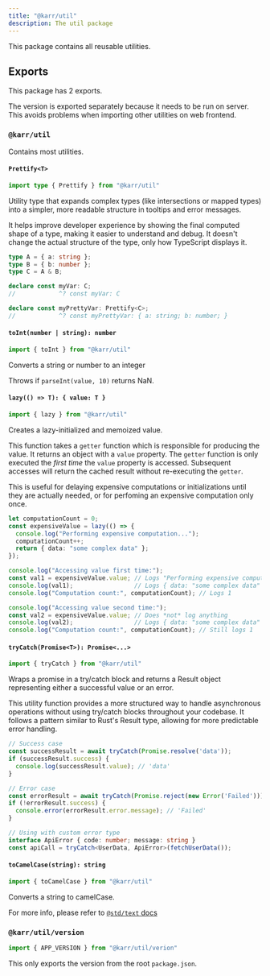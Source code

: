 ```yaml
---
title: "@karr/util"
description: The util package
---
```


This package contains all reusable utilities.

## Exports

This package has 2 exports.

The version is exported separately because it needs to be run on server.
This avoids problems when importing other utilities on web frontend.

### `@karr/util`

Contains most utilities.

#### `Prettify<T>`

```ts
import type { Prettify } from "@karr/util"
```

Utility type that expands complex types (like intersections or mapped types)
into a simpler, more readable structure in tooltips and error messages.

It helps improve developer experience by showing the final computed shape
of a type, making it easier to understand and debug. It doesn't change
the actual structure of the type, only how TypeScript displays it.

```ts
type A = { a: string };
type B = { b: number };
type C = A & B;

declare const myVar: C;
//            ^? const myVar: C

declare const myPrettyVar: Prettify<C>;
//            ^? const myPrettyVar: { a: string; b: number; }
```

#### `toInt(number | string): number`

```ts
import { toInt } from "@karr/util"
```

Converts a string or number to an integer

Throws if `parseInt(value, 10)` returns NaN.

#### `lazy(() => T): { value: T }`

```ts
import { lazy } from "@karr/util"
```

Creates a lazy-initialized and memoized value.

This function takes a `getter` function which is responsible for producing the value.
It returns an object with a `value` property. The `getter` function is only
executed the *first time* the `value` property is accessed. Subsequent accesses
will return the cached result without re-executing the `getter`.

This is useful for delaying expensive computations or initializations until
they are actually needed, or for perfoming an expensive computation only once.

```ts
let computationCount = 0;
const expensiveValue = lazy(() => {
  console.log("Performing expensive computation...");
  computationCount++;
  return { data: "some complex data" };
});

console.log("Accessing value first time:");
const val1 = expensiveValue.value; // Logs "Performing expensive computation..."
console.log(val1);                 // Logs { data: "some complex data" }
console.log("Computation count:", computationCount); // Logs 1

console.log("Accessing value second time:");
const val2 = expensiveValue.value; // Does *not* log anything
console.log(val2);                 // Logs { data: "some complex data" }
console.log("Computation count:", computationCount); // Still logs 1
```

#### `tryCatch(Promise<T>): Promise<...>`

```ts
import { tryCatch } from "@karr/util"
```

Wraps a promise in a try/catch block and returns a Result object representing
either a successful value or an error.

This utility function provides a more structured way to handle asynchronous operations
without using try/catch blocks throughout your codebase. It follows a pattern similar
to Rust's Result type, allowing for more predictable error handling.

```ts
// Success case
const successResult = await tryCatch(Promise.resolve('data'));
if (successResult.success) {
  console.log(successResult.value); // 'data'
}

// Error case
const errorResult = await tryCatch(Promise.reject(new Error('Failed')));
if (!errorResult.success) {
  console.error(errorResult.error.message); // 'Failed'
}

// Using with custom error type
interface ApiError { code: number; message: string }
const apiCall = tryCatch<UserData, ApiError>(fetchUserData());
```

#### `toCamelCase(string): string`

```ts
import { toCamelCase } from "@karr/util"
```

Converts a string to camelCase.

For more info, please refer to [`@std/text` docs](https://jsr.io/@std/text)

### `@karr/util/version`

```ts
import { APP_VERSION } from "@karr/util/verion"
```

This only exports the version from the root `package.json`.
